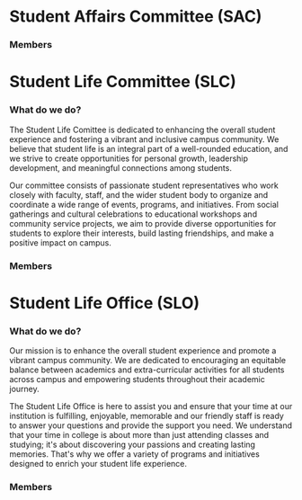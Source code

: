 
# Student Affairs Committee (SAC)

### Members

<LocalUsersGrid users={props.sacMembers} />

# Student Life Committee (SLC)

### What do we do?

The Student Life Comittee is dedicated to enhancing the overall student experience and fostering a vibrant and inclusive campus community. We believe that student life is an integral part of a well-rounded education, and we strive to create opportunities for personal growth, leadership development, and meaningful connections among students.

Our committee consists of passionate student representatives who work closely with faculty, staff, and the wider student body to organize and coordinate a wide range of events, programs, and initiatives. From social gatherings and cultural celebrations to educational workshops and community service projects, we aim to provide diverse opportunities for students to explore their interests, build lasting friendships, and make a positive impact on campus.

### Members

<LocalUsersGrid users={props.slcMembers} />

# Student Life Office (SLO)

### What do we do?

Our mission is to enhance the overall student experience and promote a vibrant campus community. We are dedicated to encouraging an equitable balance between academics and extra-curricular activities for all students across campus and empowering students throughout their academic journey.

The Student Life Office is here to assist you and ensure that your time at our institution is fulfilling, enjoyable, memorable and our friendly staff is ready to answer your questions and provide the support you need. We understand that your time in college is about more than just attending classes and studying; it's about discovering your passions and creating lasting memories. That's why we offer a variety of programs and initiatives designed to enrich your student life experience.

### Members

<LocalUsersGrid users={props.sloMembers} />
